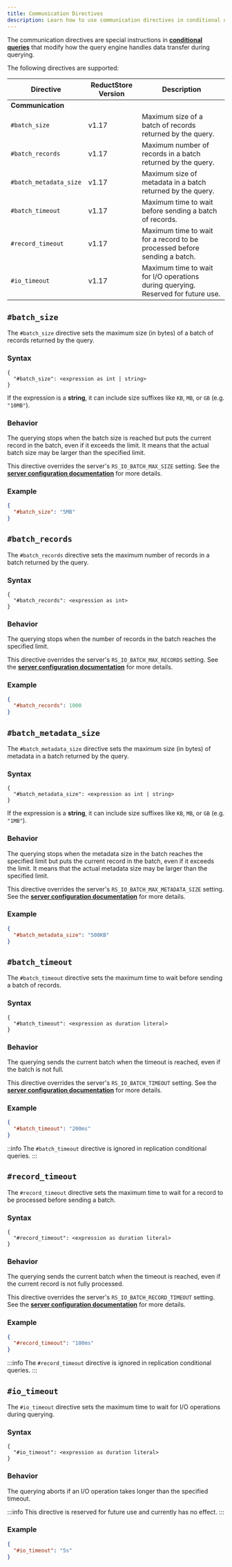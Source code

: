 ```yaml
---
title: Communication Directives
description: Learn how to use communication directives in conditional queries to control data transfer in ReductStore
---
```


<head>
  <link
    rel="canonical"
    href="https://www.reduct.store/docs/conditional-query/directives/communication"
    />
</head>

The communication directives are special instructions in **[conditional queries](../glossary#conditional-query)** that modify how the query engine handles data transfer during querying.


The following directives are supported:

| Directive              | ReductStore Version | Description                                                                                    |
| ---------------------- | ------------------- | ---------------------------------------------------------------------------------------------- |
| **Communication**      |                     |                                                                                                |
| `#batch_size`          | v1.17               | Maximum size of a batch of records returned by the query.                                      |
| `#batch_records`       | v1.17               | Maximum number of records in a batch returned by the query.                                    |
| `#batch_metadata_size` | v1.17               | Maximum size of metadata in a batch returned by the query.                                     |
| `#batch_timeout`       | v1.17               | Maximum time to wait before sending a batch of records.                                        |
| `#record_timeout`      | v1.17               | Maximum time to wait for a record to be processed before sending a batch.                      |
| `#io_timeout`          | v1.17               | Maximum time to wait for I/O operations during querying. Reserved for future use.              |

## `#batch_size`

The `#batch_size` directive sets the maximum size (in bytes) of a batch of records returned by the query.

### Syntax

```
{
  "#batch_size": <expression as int | string>
}
```

If the expression is a **string**, it can include size suffixes like `KB`, `MB`, or `GB` (e.g. `"10MB"`).

### Behavior

The querying stops when the batch size is reached but puts the current record in the batch, even if it exceeds the limit.
It means that the actual batch size may be larger than the specified limit.

This directive overrides the server's `RS_IO_BATCH_MAX_SIZE` setting. See the [**server configuration documentation**](../configuration.mdx#io-settings) for more details.

### Example

```json
{
  "#batch_size": "5MB"
}
```

## `#batch_records`

The `#batch_records` directive sets the maximum number of records in a batch returned by the query.

### Syntax

```
{
  "#batch_records": <expression as int>
}
```

### Behavior

The querying stops when the number of records in the batch reaches the specified limit.

This directive overrides the server's `RS_IO_BATCH_MAX_RECORDS` setting. See the [**server configuration documentation**](../configuration.mdx#io-settings) for more details.

### Example

```json
{
  "#batch_records": 1000
}
```

## `#batch_metadata_size`

The `#batch_metadata_size` directive sets the maximum size (in bytes) of metadata in a batch returned by the query.

### Syntax

```
{
  "#batch_metadata_size": <expression as int | string>
}
```

If the expression is a **string**, it can include size suffixes like `KB`, `MB`, or `GB` (e.g. `"1MB"`).

### Behavior

The querying stops when the metadata size in the batch reaches the specified limit but puts the current record in the batch, even if it exceeds the limit.
It means that the actual metadata size may be larger than the specified limit.

This directive overrides the server's `RS_IO_BATCH_MAX_METADATA_SIZE` setting. See the [**server configuration documentation**](../configuration.mdx#io-settings) for more details.

### Example

```json
{
  "#batch_metadata_size": "500KB"
}
```

## `#batch_timeout`

The `#batch_timeout` directive sets the maximum time to wait before sending a batch of records.

### Syntax

```
{
  "#batch_timeout": <expression as duration literal>
}
```

### Behavior

The querying sends the current batch when the timeout is reached, even if the batch is not full.

This directive overrides the server's `RS_IO_BATCH_TIMEOUT` setting. See the [**server configuration documentation**](../configuration.mdx#io-settings) for more details.

### Example

```json
{
  "#batch_timeout": "200ms"
}
```

::info
The `#batch_timeout` directive is ignored in replication conditional queries.
:::

## `#record_timeout`

The `#record_timeout` directive sets the maximum time to wait for a record to be processed before sending a batch.

### Syntax

```
{
  "#record_timeout": <expression as duration literal>
}
```

### Behavior

The querying sends the current batch when the timeout is reached, even if the current record is not fully processed.

This directive overrides the server's `RS_IO_BATCH_RECORD_TIMEOUT` setting. See the [**server configuration documentation**](../configuration.mdx#io-settings) for more details.

### Example

```json
{
  "#record_timeout": "100ms"
}
```

:::info
The `#record_timeout` directive is ignored in replication conditional queries.
:::

## `#io_timeout`

The `#io_timeout` directive sets the maximum time to wait for I/O operations during querying.

### Syntax

```
{
  "#io_timeout": <expression as duration literal>
}
```

### Behavior

The querying aborts if an I/O operation takes longer than the specified timeout.

:::info
This directive is reserved for future use and currently has no effect.
:::

### Example

```json
{
  "#io_timeout": "5s"
}
```
